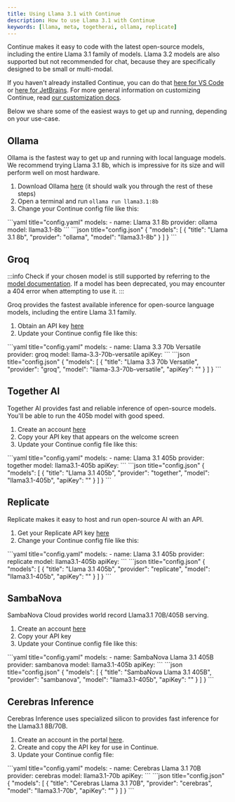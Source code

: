 ```yaml
---
title: Using Llama 3.1 with Continue
description: How to use Llama 3.1 with Continue
keywords: [llama, meta, togetherai, ollama, replicate]
---
```



Continue makes it easy to code with the latest open-source models, including the entire Llama 3.1 family of models. Llama 3.2 models are also supported but not recommended for chat, because they are specifically designed to be small or multi-modal.

If you haven't already installed Continue, you can do that [here for VS Code](https://marketplace.visualstudio.com/items?itemName=Amarsoft.kodemate-ai) or [here for JetBrains](https://plugins.jetbrains.com/plugin/22707-continue). For more general information on customizing Continue, read [our customization docs](../overview.md).

Below we share some of the easiest ways to get up and running, depending on your use-case.

## Ollama

Ollama is the fastest way to get up and running with local language models. We recommend trying Llama 3.1 8b, which is impressive for its size and will perform well on most hardware.

1. Download Ollama [here](https://ollama.ai/) (it should walk you through the rest of these steps)
2. Open a terminal and run `ollama run llama3.1:8b`
3. Change your Continue config file like this:

<Tabs groupId="config-example">
   <TabItem value="yaml" label="YAML">
   ```yaml title="config.yaml"
   models:
     - name: Llama 3.1 8b
       provider: ollama
       model: llama3.1-8b
   ```
   </TabItem>
   <TabItem value="json" label="JSON">
   ```json title="config.json"
   {
      "models": [
        {
          "title": "Llama 3.1 8b",
          "provider": "ollama",
          "model": "llama3.1-8b"
        }
      ]
    }
    ```
   </TabItem>
</Tabs>

## Groq

:::info
Check if your chosen model is still supported by referring to the [model documentation](https://console.groq.com/docs/models). If a model has been deprecated, you may encounter a 404 error when attempting to use it.
:::

Groq provides the fastest available inference for open-source language models, including the entire Llama 3.1 family.

1. Obtain an API key [here](https://console.groq.com/keys)
2. Update your Continue config file like this:

<Tabs groupId="config-example">
   <TabItem value="yaml" label="YAML">
   ```yaml title="config.yaml"
   models:
     - name: Llama 3.3 70b Versatile
       provider: groq
       model: llama-3.3-70b-versatile
       apiKey: <YOUR_GROQ_API_KEY>
   ```
   </TabItem>
   <TabItem value="json" label="JSON">
   ```json title="config.json"
   {
	 "models": [
	   {
	     "title": "Llama 3.3 70b Versatile",
	     "provider": "groq",
	     "model": "llama-3.3-70b-versatile",
	     "apiKey": "<YOUR_GROQ_API_KEY>"
	   }
	 ]
   }
   ```
   </TabItem>
</Tabs>

## Together AI

Together AI provides fast and reliable inference of open-source models. You'll be able to run the 405b model with good speed.

1. Create an account [here](https://api.together.xyz/signup)
2. Copy your API key that appears on the welcome screen
3. Update your Continue config file like this:

<Tabs groupId="config-example">
   <TabItem value="yaml" label="YAML">
   ```yaml title="config.yaml"
   models:
     - name: Llama 3.1 405b
       provider: together
       model: llama3.1-405b
       apiKey: <YOUR_TOGETHER_API_KEY>
   ```
   </TabItem>
   <TabItem value="json" label="JSON">
   ```json title="config.json"
   {
      "models": [
        {
          "title": "Llama 3.1 405b",
          "provider": "together",
          "model": "llama3.1-405b",
          "apiKey": "<YOUR_TOGETHER_API_KEY>"
        }
      ]
   }
   ```
   </TabItem>
</Tabs>

## Replicate

Replicate makes it easy to host and run open-source AI with an API.

1. Get your Replicate API key [here](https://replicate.ai/)
2. Change your Continue config file like this:

<Tabs groupId="config-example">
   <TabItem value="yaml" label="YAML">
   ```yaml title="config.yaml"
   models:
     - name: Llama 3.1 405b
       provider: replicate
       model: llama3.1-405b
       apiKey: <YOUR_REPLICATE_API_KEY>
   ```
   </TabItem>
   <TabItem value="json" label="JSON">
   ```json title="config.json"
   {
      "models": [
        {
          "title": "Llama 3.1 405b",
          "provider": "replicate",
          "model": "llama3.1-405b",
          "apiKey": "<YOUR_REPLICATE_API_KEY>"
        }
      ]
   }
   ```
   </TabItem>
</Tabs>

## SambaNova

SambaNova Cloud provides world record Llama3.1 70B/405B serving.

1. Create an account [here](http://cloud.sambanova.ai?utm_source=continue&utm_medium=external&utm_campaign=cloud_signup )
2. Copy your API key
3. Update your Continue config file like this:

<Tabs groupId="config-example">
    <TabItem value="yaml" label="YAML">
    ```yaml title="config.yaml"
    models:
      - name: SambaNova Llama 3.1 405B
        provider: sambanova
        model: llama3.1-405b
        apiKey: <YOUR_SAMBA_API_KEY>
    ```
    </TabItem>
    <TabItem value="json" label="JSON">
    ```json title="config.json"
    {
      "models": [
        {
          "title": "SambaNova Llama 3.1 405B",
          "provider": "sambanova",
          "model": "llama3.1-405b",
          "apiKey": "<YOUR_SAMBA_API_KEY>"
        }
      ]
    }
    ```
    </TabItem>
</Tabs>

## Cerebras Inference

Cerebras Inference uses specialized silicon to provides fast inference for the Llama3.1 8B/70B.

1. Create an account in the portal [here](https://cloud.cerebras.ai/).
2. Create and copy the API key for use in Continue.
3. Update your Continue config file:

<Tabs groupId="config-example">
  <TabItem value="yaml" label="YAML">
  ```yaml title="config.yaml"
  models:
    - name: Cerebras Llama 3.1 70B
      provider: cerebras
      model: llama3.1-70b
      apiKey: <YOUR_CEREBRAS_API_KEY>
  ```
  </TabItem>
  <TabItem value="json" label="JSON">
  ```json title="config.json"
  {
    "models": [
     {
        "title": "Cerebras Llama 3.1 70B",
        "provider": "cerebras",
        "model": "llama3.1-70b",
        "apiKey": "<YOUR_CEREBRAS_API_KEY>"
      }
    ]
  }
  ```
  </TabItem>
</Tabs>
